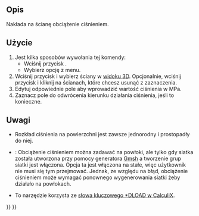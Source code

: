 <languages/>

{{Docnav
|[[FEM_ConstraintForce/pl|Obciążenie siłą]]
|[[FEM_ConstraintCentrif/pl|Obciążenie siłą odśrodkową]]
|[[FEM_Workbench/pl|MES]]
|IconL=FEM_ConstraintForce.svg
|IconR=FEM_ConstraintCentrif.svg
|IconC=Workbench_FEM.svg
}}

{{GuiCommandContainer|
{{GuiCommand/pl
|Name=FEM ConstraintPressure
|Name/pl=MES: Obciążenie ciśnieniem
|MenuLocation=Model → Warunki brzegowe i obciążenia mechaniczne → Obciążenie ciśnieniem
|Workbenches=[[FEM_Workbench/pl|MES]]
|SeeAlso=[[FEM_ConstraintForce/pl|Obciążenie siłą]]
}}
{{GuiCommandFemInfo/pl
|Solvers=CalculiX, Elmer
}}
}}

<span id="Description"></span>
==Opis==

Nakłada na ścianę obciążenie ciśnieniem.

<span id="Usage"></span>
==Użycie==

# Jest kilka sposobów wywołania tej komendy:
#* Wciśnij przycisk {{Button|[[Image:FEM_ConstraintPressure.svg|16px]] [[FEM_ConstraintPressure/pl|Obciążenie ciśnieniem]]}}.
#* Wybierz opcję {{MenuCommand|Model → Warunki brzegowe i obciążenia mechaniczne → [[Image:FEM_ConstraintPressure.svg|16px]] Obciążenie ciśnieniem}} z menu.
# Wciśnij przycisk {{Button|Dodaj}} i wybierz ściany w [[3D_view/pl|widoku 3D]]. Opcjonalnie, wciśnij przycisk {{Button|Usuń}} i kliknij na ścianach, które chcesz usunąć z zaznaczenia.
# Edytuj odpowiednie pole aby wprowadzić wartość ciśnienia w MPa.
# Zaznacz pole do odwrócenia kierunku działania ciśnienia, jeśli to konieczne.

<span id="Notes"></span>
==Uwagi==

* Rozkład ciśnienia na powierzchni jest zawsze jednorodny i prostopadły do niej.

* {{VersionMinus/pl|0.21}}: Obciążenie ciśnieniem można zadawać na powłoki, ale tylko gdy siatka została utworzona przy pomocy generatora [[FEM_MeshGmshFromShape/pl|Gmsh]] a tworzenie grup siatki jest włączona. Opcja ta jest włączona na stałe, więc użytkownik nie musi się tym przejmować. Jednak, ze względu na błąd, obciążenie ciśnieniem może wymagać ponownego wygenerowania siatki żeby działało na powłokach.
* To narzędzie korzysta ze [https://web.mit.edu/calculix_v2.7/CalculiX/ccx_2.7/doc/ccx/node190.html słowa kluczowego *DLOAD w CalculiX].


{{Docnav
|[[FEM_ConstraintForce/pl|Obciążenie siłą]]
|[[FEM_ConstraintCentrif/pl|Obciążenie siłą odśrodkową]]
|[[FEM_Workbench/pl|MES]]
|IconL=FEM_ConstraintForce.svg
|IconR=FEM_ConstraintCentrif.svg
|IconC=Workbench_FEM.svg
}}

{{FEM Tools navi{{#translation:}}}}
{{Userdocnavi{{#translation:}}}}